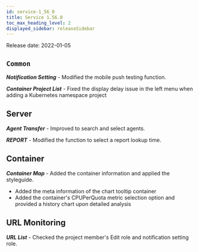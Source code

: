 ```yaml
---
id: service-1_56_0
title: Service 1.56.0
toc_max_heading_level: 2
displayed_sidebar: releaseSidebar
---
```



Release date: 2022-01-05

## `Common`

**_Notification Setting_** - Modified the mobile push testing function.

**_Container Project List_** - Fixed the display delay issue in the left menu when adding a Kubernetes namespace project

## Server

**_Agent Transfer_** - Improved to search and select agents.

**_REPORT_** - Modified the function to select a report lookup time.

## Container

**_Container Map_** - Added the container information and applied the styleguide.

-   Added the meta information of the chart tooltip container
-   Added the container's CPUPerQuota metric selection option and provided a history chart upon detailed analysis

## URL Monitoring

**_URL List_** - Checked the project member's Edit role and notification setting role.
